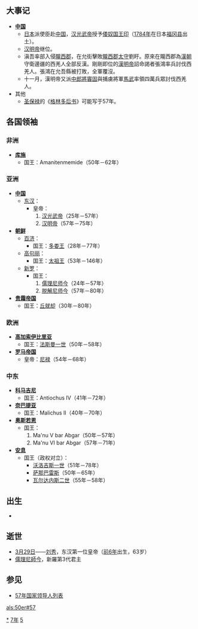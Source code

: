 {{yearTOC|57|东汉'''[[建武中元|建武中元]]二年'''}}

== 大事记 ==
*'''[[中国|中国]]'''
**[[日本|日本]]派使臣赴[[中国|中国]]，[[汉光武帝|汉光武帝]]授予[[倭奴国王印|倭奴国王印]]（[[1784年|1784年]]在日本[[福冈县|福冈县]]出土）。
**[[汉明帝|汉明帝]]继位。
**滇吾率部入侵[[隴西郡|隴西郡]]，在允街擊敗[[隴西郡|隴西郡]][[太守|太守]]劉盱。原來在隴西郡為[[漢朝|漢朝]]守衛邊疆的西羌人全部反漢。剛剛即位的[[漢明帝|漢明帝]]詔命謁者張鴻率兵討伐西羌人。張鴻在允吾縣被打敗，全軍覆沒。
**十一月，漢明帝又派[[中郎將|中郎將]][[竇固|竇固]]與捕虜將軍[[馬武|馬武]]率領四萬兵眾討伐西羌人。
*其他
**[[圣保禄|圣保禄]]的《[[格林多后书|格林多后书]]》可能写于57年。

== 各国领袖 ==
=== 非洲 ===
*'''[[库施|库施]]'''
**国王：Amanitenmemide（50年－62年）

=== 亚洲 ===
*'''[[中国|中国]]'''
**[[东汉|东汉]]：
***皇帝：
***#[[汉光武帝|汉光武帝]]（25年－57年）
***#[[汉明帝|汉明帝]]（57年－75年）
*'''[[古朝鮮|朝鲜]]'''
**[[百济|百济]]：
***国王：[[多娄王|多娄王]]（28年－77年）
**[[高句丽|高句丽]]：
***国王：[[太祖王|太祖王]]（53年－146年）
**[[新罗|新罗]]：
***国王：
***#[[儒理尼师今|儒理尼师今]]（24年－57年）
***#[[脱解尼师今|脱解尼师今]]（57年－80年）
*'''[[贵霜帝国|贵霜帝国]]'''
**国王：[[丘就却|丘就却]]（30年－80年）

=== 欧洲 ===
*'''[[高加索伊比里亚|高加索伊比里亚]]'''
**国王：[[法斯曼一世|法斯曼一世]]（50年－58年）
*'''[[罗马帝国|罗马帝国]]'''
**皇帝：[[尼禄|尼禄]]（54年－68年）

=== 中东 ===
*'''[[科马吉尼|科马吉尼]]'''
**国王：Antiochus IV（41年－72年）
*'''[[奈巴提亚|奈巴提亚]]'''
**国王：Malichus II（40年－70年）
*'''[[奥斯若恩|奥斯若恩]]'''
**国王：
**#Ma'nu V bar Abgar（50年－57年）
**#Ma'nu VI bar Abgar（57年－71年）
*'''[[安息_(国家)|安息]]''' 
**国王（政权对立）：
***[[沃洛吉斯一世|沃洛吉斯一世]]（51年－78年）
***[[萨那巴雷斯|萨那巴雷斯]]（50年－65年）
***[[瓦尔达内斯二世|瓦尔达内斯二世]]（55年－58年）

== 出生 ==
*

== 逝世 ==
*[[3月29日|3月29日]]——[[汉光武帝|刘秀]]，东汉第一位皇帝（[[前6年|前6年]]出生，63岁）
*[[儒理尼師今|儒理尼師今]]，新羅第3代君主

== 参见 ==
{{Wikisource year mention}}
* [[57年国家领导人列表|57年国家领导人列表]]

[[Category:57年|*]]
[[Category:50年代|7年]]
[[Category:1世纪各年|5]]

[[als:50er#57|als:50er#57]]